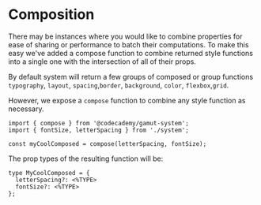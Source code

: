 # Composition

There may be instances where you would like to combine properties for ease of sharing or performance to batch their computations.
To make this easy we've added a compose function to combine returned style functions into a single one with the intersection of all of their props.

By default system will return a few groups of composed or group functions `typography`, `layout`, `spacing`,`border`, `background`, `color`, `flexbox`,`grid`.

However, we expose a `compose` function to combine any style function as necessary.

```tsx
import { compose } from '@codecademy/gamut-system';
import { fontSize, letterSpacing } from './system';

const myCoolComposed = compose(letterSpacing, fontSize);
```

The prop types of the resulting function will be:

```tsx
type MyCoolComposed = {
  letterSpacing?: <%TYPE>
  fontSize?: <%TYPE>
};
```
